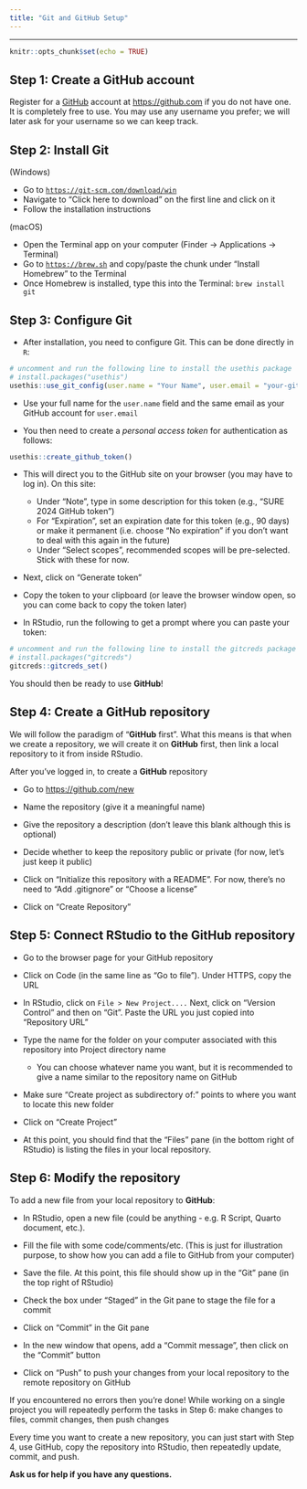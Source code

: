 ```yaml
---
title: "Git and GitHub Setup"
---
```


---

```r
knitr::opts_chunk$set(echo = TRUE)
```

## Step 1: Create a GitHub account

Register for a [GitHub](https://github.com/) account at [https://github.com](https://github.com/) if you do not have one. It is completely free to use. You may use any username you prefer; we will later ask for your username so we can keep track.

## Step 2: Install Git

(Windows) 

*   Go to [`https://git-scm.com/download/win`](https://git-scm.com/download/win)
*   Navigate to "Click here to download" on the first line and click on it
*   Follow the installation instructions

(macOS)

*   Open the Terminal app on your computer (Finder $\rightarrow$ Applications $\rightarrow$ Terminal)
*   Go to [`https://brew.sh`](https://brew.sh) and copy/paste the chunk under "Install Homebrew" to the Terminal
*   Once Homebrew is installed, type this into the Terminal:  `brew install git`

## Step 3: Configure Git

* After installation, you need to configure Git. This can be done directly in `R`:

```r
# uncomment and run the following line to install the usethis package
# install.packages("usethis")
usethis::use_git_config(user.name = "Your Name", user.email = "your-github@email.address")
```

* Use your full name for the `user.name` field and the same email as your GitHub account for `user.email`

* You then need to create a *personal access token* for authentication as follows:

```r
usethis::create_github_token()
```

* This will direct you to the GitHub site on your browser (you may have to log in). On this site:

  *   Under "Note", type in some description for this token (e.g., "SURE 2024 GitHub token")
  *   For "Expiration", set an expiration date for this token (e.g., 90 days) or make it permanent (i.e. choose "No expiration" if you don't want to deal with this again in the future)
  *   Under "Select scopes", recommended scopes will be pre-selected. Stick with these for now.

* Next, click on "Generate token"

* Copy the token to your clipboard (or leave the browser window open, so you can come back to copy the token later)

* In RStudio, run the following to get a prompt where you can paste your token:

```r
# uncomment and run the following line to install the gitcreds package
# install.packages("gitcreds")
gitcreds::gitcreds_set()
```

You should then be ready to use **GitHub**!

## Step 4: Create a GitHub repository 

We will follow the paradigm of "**GitHub** first". What this means is that when we create a repository, we will create it on **GitHub** first, then link a local repository to it from inside RStudio.

After you've logged in, to create a **GitHub** repository

-   Go to <https://github.com/new>

-   Name the repository (give it a meaningful name)

-   Give the repository a description (don't leave this blank although this is optional)

-   Decide whether to keep the repository public or private (for now, let's just keep it public)

-   Click on "Initialize this repository with a README". For now, there's no need to "Add .gitignore" or "Choose a license"

-   Click on "Create Repository"

## Step 5: Connect RStudio to the GitHub repository

*   Go to the browser page for your GitHub repository

*   Click on Code (in the same line as "Go to file"). Under HTTPS, copy the URL   

*   In RStudio, click on `File > New Project....` Next, click on "Version Control" and then on "Git". Paste the URL you just copied into "Repository URL"

*   Type the name for the folder on your computer associated with this repository into Project directory name 

    *   You can choose whatever name you want, but it is recommended to give a name similar to the repository name on GitHub
    
*   Make sure "Create project as subdirectory of:" points to where you want to locate this new folder

*   Click on "Create Project"

*   At this point, you should find that the "Files" pane (in the bottom right of RStudio) is listing the files in your local repository.

## Step 6: Modify the repository

To add a new file from your local repository to **GitHub**:

*   In RStudio, open a new file (could be anything - e.g. R Script, Quarto document, etc.). 

*   Fill the file with some code/comments/etc. (This is just for illustration purpose, to show how you can add a file to GitHub from your computer)

*   Save the file. At this point, this file should show up in the "Git" pane (in the top right of RStudio)

*   Check the box under "Staged" in the Git pane to stage the file for a commit

*   Click on "Commit" in the Git pane

*   In the new window that opens, add a "Commit message", then click on the "Commit" button

*   Click on "Push" to push your changes from your local repository to the remote repository on GitHub

If you encountered no errors then you’re done! While working on a single project you will repeatedly perform the tasks in Step 6: make changes to files, commit changes, then push changes

Every time you want to create a new repository, you can just start with Step 4, use GitHub, copy the repository into RStudio, then repeatedly update, commit, and push.

**Ask us for help if you have any questions.**